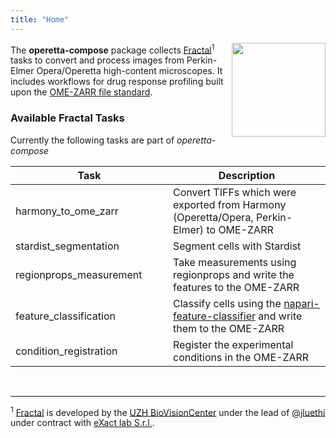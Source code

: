 ```yaml
---
title: "Home"
---
```


<img align="right" height="150" src="images/operetta-compose_logo.png">
The **operetta-compose** package collects [Fractal](https://fractal-analytics-platform.github.io/fractal-tasks-core/)<sup>1</sup> tasks to convert and process images from Perkin-Elmer Opera/Operetta high-content microscopes. It includes workflows for drug response profiling built upon the [OME-ZARR file standard](https://ngff.openmicroscopy.org/latest/).

### Available Fractal Tasks

Currently the following tasks are part of *operetta-compose*

| Task  | Description |
|---|---|
| harmony_to_ome_zarr | Convert TIFFs which were exported from Harmony (Operetta/Opera, Perkin-Elmer) to OME-ZARR |
| stardist_segmentation | Segment cells with Stardist |
| regionprops_measurement | Take measurements using regionprops and write the features to the OME-ZARR |
| feature_classification | Classify cells using the [napari-feature-classifier](https://github.com/fractal-napari-plugins-collection/napari-feature-classifier) and write them to the OME-ZARR |
| condition_registration | Register the experimental conditions in the OME-ZARR |

&nbsp;

---

<sup>1</sup> [Fractal](https://fractal-analytics-platform.github.io/fractal-tasks-core/) is developed by the [UZH BioVisionCenter](https://www.biovisioncenter.uzh.ch/de.html) under the lead of [@jluethi](https://github.com/jluethi) under contract with [eXact lab S.r.l.](https://www.exact-lab.it).

